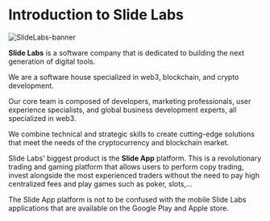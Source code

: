 

<HeroPattern />

# Introduction to Slide Labs

![SlideLabs-banner](/images/SlideLabs-cool-banner.png)

**Slide Labs** is a software company that is dedicated to building the next generation of digital tools.

We are a software house specialized in web3, blockchain, and crypto development.

Our core team is composed of developers, marketing professionals, user experience specialists, and global business development experts, all specialized in web3.

We combine technical and strategic skills to create cutting-edge solutions that meet the needs of the cryptocurrency and blockchain market.

Slide Labs' biggest product is the **Slide App** platform. This is a revolutionary trading and gaming platform that allows users to perform copy trading, invest alongside the most experienced traders without the need to pay high centralized fees and play games such as poker, slots,...

The Slide App platform is not to be confused with the mobile Slide Labs applications that are available on the Google Play and Apple store.
